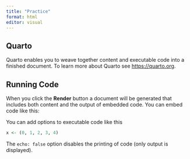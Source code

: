 ```yaml
---
title: "Practice"
format: html
editor: visual
---
```


## Quarto

Quarto enables you to weave together content and executable code into a finished document. To learn more about Quarto see <https://quarto.org>.

## Running Code

When you click the **Render** button a document will be generated that includes both content and the output of embedded code. You can embed code like this:

You can add options to executable code like this

```r
x <- (0, 1, 2, 3, 4)
```

The `echo: false` option disables the printing of code (only output is displayed).

